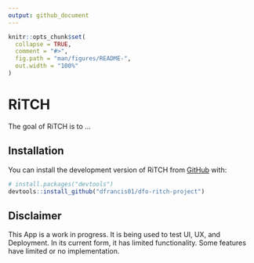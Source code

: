 ```yaml
---
output: github_document
---
```


<!-- README.md is generated from README.Rmd. Please edit that file -->

```r
knitr::opts_chunk$set(
  collapse = TRUE,
  comment = "#>",
  fig.path = "man/figures/README-",
  out.width = "100%"
)
```

# RiTCH

<!-- badges: start -->
<!-- badges: end -->

The goal of RiTCH is to ...

## Installation

You can install the development version of RiTCH from [GitHub](https://github.com/) with:

``` r
# install.packages("devtools")
devtools::install_github("dfrancis01/dfo-ritch-project")
```

## Disclaimer
This App is a work in progress. It is being used to test UI, UX, and 
Deployment. In its current form, it has limited functionality. Some features have limited or no implementation.
